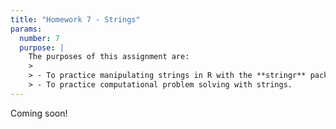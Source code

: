 ```yaml
---
title: "Homework 7 - Strings"
params:
  number: 7
  purpose: |
    The purposes of this assignment are:
    >
    > - To practice manipulating strings in R with the **stringr** package.
    > - To practice computational problem solving with strings.
---
```


Coming soon!